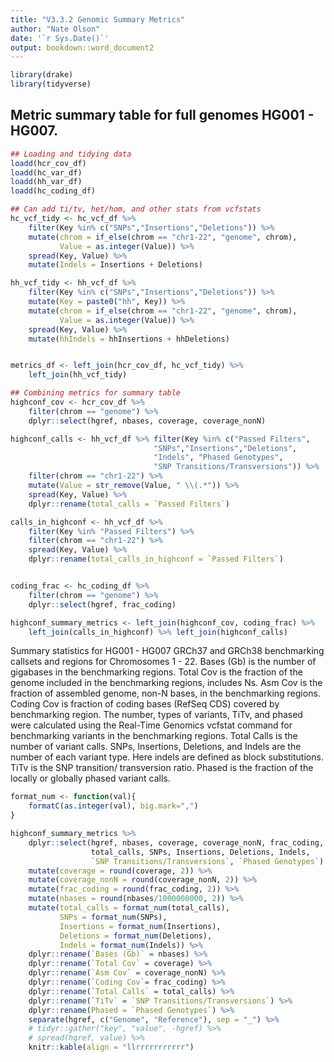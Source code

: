 ```yaml
---
title: "V3.3.2 Genomic Summary Metrics"
author: "Nate Olson"
date: '`r Sys.Date()`'
output: bookdown::word_document2
---
```


```r
library(drake)
library(tidyverse)
```

## Metric summary table for full genomes HG001 - HG007. 

```r
## Loading and tidying data
loadd(hcr_cov_df)
loadd(hc_var_df)
loadd(hh_var_df)
loadd(hc_coding_df)

## Can add ti/tv, het/hom, and other stats from vcfstats
hc_vcf_tidy <- hc_vcf_df %>% 
    filter(Key %in% c("SNPs","Insertions","Deletions")) %>% 
    mutate(chrom = if_else(chrom == "chr1-22", "genome", chrom),
           Value = as.integer(Value)) %>% 
    spread(Key, Value) %>% 
    mutate(Indels = Insertions + Deletions)

hh_vcf_tidy <- hh_vcf_df %>% 
    filter(Key %in% c("SNPs","Insertions","Deletions")) %>% 
    mutate(Key = paste0("hh", Key)) %>% 
    mutate(chrom = if_else(chrom == "chr1-22", "genome", chrom),
           Value = as.integer(Value)) %>% 
    spread(Key, Value) %>% 
    mutate(hhIndels = hhInsertions + hhDeletions)


metrics_df <- left_join(hcr_cov_df, hc_vcf_tidy) %>% 
    left_join(hh_vcf_tidy)

## Combining metrics for summary table
highconf_cov <- hcr_cov_df %>% 
    filter(chrom == "genome") %>% 
    dplyr::select(hgref, nbases, coverage, coverage_nonN) 

highconf_calls <- hh_vcf_df %>% filter(Key %in% c("Passed Filters",
                                "SNPs","Insertions","Deletions", 
                                "Indels", "Phased Genotypes", 
                                "SNP Transitions/Transversions")) %>% 
    filter(chrom == "chr1-22") %>% 
    mutate(Value = str_remove(Value, " \\(.*")) %>% 
    spread(Key, Value) %>% 
    dplyr::rename(total_calls = `Passed Filters`)

calls_in_highconf <- hh_vcf_df %>% 
    filter(Key %in% "Passed Filters") %>% 
    filter(chrom == "chr1-22") %>% 
    spread(Key, Value) %>% 
    dplyr::rename(total_calls_in_highconf = `Passed Filters`)


coding_frac <- hc_coding_df %>% 
    filter(chrom == "genome") %>% 
    dplyr::select(hgref, frac_coding)

highconf_summary_metrics <- left_join(highconf_cov, coding_frac) %>%
    left_join(calls_in_highconf) %>% left_join(highconf_calls)
```


Summary statistics for HG001 - HG007 GRCh37 and GRCh38 benchmarking callsets and regions for Chromosomes 1 - 22. Bases (Gb) is the number of gigabases in the benchmarking regions. Total Cov is the fraction of the genome included in the benchmarking regions, includes Ns. Asm Cov is the fraction of assembled genome, non-N bases, in the benchmarking regions. Coding Cov is fraction of coding bases (RefSeq CDS) covered by benchmarking region. The number, types of variants, TiTv, and phased were calculated using the Real-Time Genomics vcfstat command for benchmarking variants in the benchmarking regions. Total Calls is the number of variant calls. SNPs, Insertions, Deletions, and Indels are the number of each variant type. Here indels are defined as block substitutions. TiTv is the SNP transition/ transversion ratio. Phased is the fraction of the locally or globally phased variant calls.

```r
format_num <- function(val){
    formatC(as.integer(val), big.mark=",")
}

highconf_summary_metrics %>% 
    dplyr::select(hgref, nbases, coverage, coverage_nonN, frac_coding,
                  total_calls, SNPs, Insertions, Deletions, Indels, 
                  `SNP Transitions/Transversions`, `Phased Genotypes`) %>% 
    mutate(coverage = round(coverage, 2)) %>%
    mutate(coverage_nonN = round(coverage_nonN, 2)) %>% 
    mutate(frac_coding = round(frac_coding, 2)) %>% 
    mutate(nbases = round(nbases/1000000000, 2)) %>% 
    mutate(total_calls = format_num(total_calls),
           SNPs = format_num(SNPs),
           Insertions = format_num(Insertions),
           Deletions = format_num(Deletions),
           Indels = format_num(Indels)) %>% 
    dplyr::rename(`Bases (Gb)` = nbases) %>% 
    dplyr::rename(`Total Cov` = coverage) %>% 
    dplyr::rename(`Asm Cov` = coverage_nonN) %>% 
    dplyr::rename(`Coding Cov`= frac_coding) %>% 
    dplyr::rename(`Total Calls` = total_calls) %>% 
    dplyr::rename(`TiTv` = `SNP Transitions/Transversions`) %>% 
    dplyr::rename(Phased = `Phased Genotypes`) %>% 
    separate(hgref, c("Genome", "Reference"), sep = "_") %>% 
    # tidyr::gather("key", "value", -hgref) %>% 
    # spread(hgref, value) %>% 
    knitr::kable(align = "llrrrrrrrrrrr") 
```